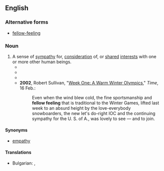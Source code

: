 {{also|fellow-feeling}}
==English==

===Alternative forms===
* [[fellow-feeling]]

===Noun===
{{en-noun|-|s}}

# A sense of [[sympathy]] for, [[consideration]] of, or [[shared]] [[interest]]s with one or more other human beings.
#* {{quote-text|en|year=1817|author={{w|Samuel Taylor Coleridge}}|title=Biographia Literaria|chapter=2|passage=[I]s the character and property of the man, who labours for our intellectual pleasures, less entitled to a share of our '''fellow feeling''', than that of the wine-merchant or milliner?}}
#* {{quote-text|en|year=1857|author={{w|Herman Melville}}|title=The Confidence Man|chapter=43|passage="[H]ow kindly we reciprocate each other's little delicacies, don't we? What better proof, now, that we are kind, considerate fellows, with responsive '''fellow-feelings'''—eh, barber?"}}
#* {{quote-text|en|year=1917|author={{w|John Galsworthy}}|title=Beyond|chapter=15|passage=But, mixed with her rage, a sort of unwilling compassion and '''fellow feeling''' kept rising for that girl, that silly, sugar-plum girl, brought to such a pass by—her husband.}}
#* '''2002''', Robert Sullivan, "[http://www.time.com/time/arts/article/0,8599,203479,00.html Week One: A Warm Winter Olympics]," ''Time'', 16 Feb.:
#*: Even when the wind blew cold, the fine sportsmanship and '''fellow feeling''' that is traditional to the Winter Games, lifted last week to an absurd height by the love-everybody snowboarders, the new let's do-right IOC and the continuing sympathy for the U. S. of A., was lovely to see — and to join.

====Synonyms====
* [[empathy]]

====Translations====
{{trans-top|A sense of [[sympathy]]}}
* Bulgarian: {{t+|bg|симпатия|f}}, {{t+|bg|разбирателство|n}}
{{trans-mid}}
{{trans-bottom}}